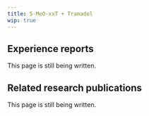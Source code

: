 ---
title: 5-MeO-xxT + Tramadol
wip: true
---

## Experience reports

This page is still being written.

## Related research publications

This page is still being written.

